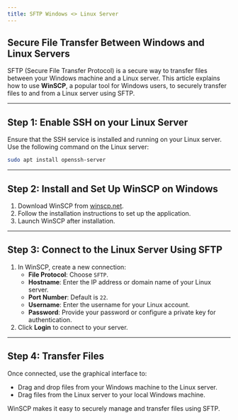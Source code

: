 ```yaml
---
title: SFTP Windows <> Linux Server
---
```


## Secure File Transfer Between Windows and Linux Servers

SFTP (Secure File Transfer Protocol) is a secure way to transfer files between your Windows machine and a Linux server. This article explains how to use **WinSCP**, a popular tool for Windows users, to securely transfer files to and from a Linux server using SFTP.

---

## Step 1: Enable SSH on your Linux Server

Ensure that the SSH service is installed and running on your Linux server. Use the following command on the Linux server:

```bash Bash
sudo apt install openssh-server
```

---

## Step 2: Install and Set Up WinSCP on Windows

1. Download WinSCP from [winscp.net](https://winscp.net/).
2. Follow the installation instructions to set up the application.
3. Launch WinSCP after installation.

---

## Step 3: Connect to the Linux Server Using SFTP

1. In WinSCP, create a new connection:
   - **File Protocol**: Choose `SFTP`.
   - **Hostname**: Enter the IP address or domain name of your Linux server.
   - **Port Number**: Default is `22`.
   - **Username**: Enter the username for your Linux account.
   - **Password**: Provide your password or configure a private key for authentication.
2. Click **Login** to connect to your server.

---

## Step 4: Transfer Files

Once connected, use the graphical interface to:

- Drag and drop files from your Windows machine to the Linux server.
- Drag files from the Linux server to your local Windows machine.

WinSCP makes it easy to securely manage and transfer files using SFTP.
